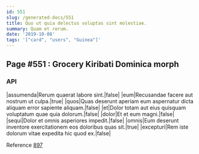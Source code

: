 ```yaml
---
id: 551
slug: /generated-docs/551
title: Quo ut quia delectus voluptas sint molestiae.
summary: Quam et rerum.
date: '2019-10-08'
tags: '["card", "users", "Guinea"]'
---
```

## Page #551 : Grocery Kiribati Dominica morph

### API

|assumenda|Rerum quaerat labore sint.|false|
|eum|Recusandae facere aut nostrum ut culpa.|true|
|quos|Quas deserunt aperiam eum aspernatur dicta aliquam error sapiente aliquam.|false|
|et|Dolor totam aut eius quisquam voluptatum quae quia dolorum.|false|
|dolor|Et et eum magni.|false|
|sequi|Dolor et omnis asperiores impedit.|false|
|omnis|Eum deserunt inventore exercitationem eos doloribus quas sit.|true|
|excepturi|Rem iste dolorum vitae expedita hic quod ex.|false|

Reference [897](/generated-docs/897)



